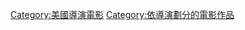 {{Cat more|克里斯·魏茲}}

{{DEFAULTSORT:Weitz, Chris}}
[[Category:美國導演電影|Category:美國導演電影]]
[[Category:依導演劃分的電影作品|Category:依導演劃分的電影作品]]